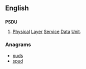 ==English==

==={{initialism}}===
'''PSDU'''

# {{context|telecommunication}} [[physical|Physical]] [[layer|Layer]] [[service|Service]] [[data|Data]] [[unit|Unit]].

===Anagrams===
* [[puds#English|puds]]
* [[spud#English|spud]]